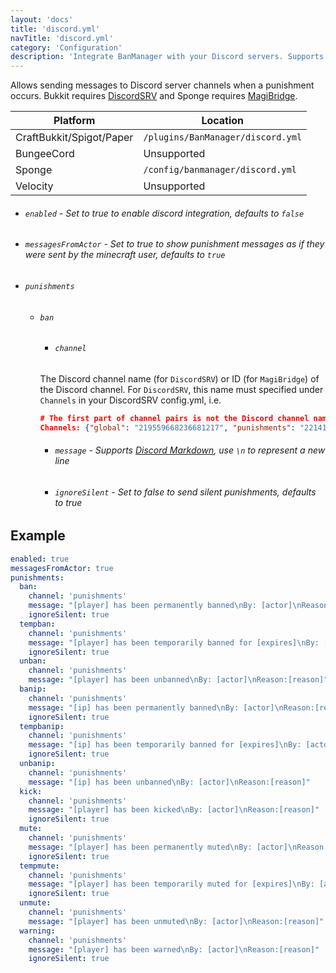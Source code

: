 ```yaml
---
layout: 'docs'
title: 'discord.yml'
navTitle: 'discord.yml'
category: 'Configuration'
description: 'Integrate BanManager with your Discord servers. Supports webhooks and custom messaging.'
---
```

Allows sending messages to Discord server channels when a punishment occurs. Bukkit requires [DiscordSRV](https://www.spigotmc.org/resources/discordsrv.18494/) and Sponge requires [MagiBridge](https://ore.spongepowered.org/Eufranio/MagiBridge).

| Platform | Location |
| -------- | -------- |
| CraftBukkit/Spigot/Paper | `/plugins/BanManager/discord.yml` |
| BungeeCord | Unsupported |
| Sponge | `/config/banmanager/discord.yml` |
| Velocity | Unsupported |

<div className="config-info">

- ###### `enabled` - Set to true to enable discord integration, defaults to `false`
- ###### `messagesFromActor` - Set to true to show punishment messages as if they were sent by the minecraft user, defaults to `true`
- ###### `punishments`
  - ###### `ban`
    - ###### `channel`
    The Discord channel name (for `DiscordSRV`) or ID (for `MagiBridge`) of the Discord channel.
    For `DiscordSRV`, this name must specified under `Channels` in your DiscordSRV config.yml, i.e.
    ```json
    # The first part of channel pairs is not the Discord channel name!
    Channels: {"global": "219559668236681217", "punishments": "221419146028646402"}
    ```
    - ###### `message` - Supports [Discord Markdown](https://support.discord.com/hc/en-us/articles/210298617-Markdown-Text-101-Chat-Formatting-Bold-Italic-Underline-), use `\n` to represent a new line
    - ###### `ignoreSilent` - Set to false to send silent punishments, defaults to true

</div>

## Example
```yml
enabled: true
messagesFromActor: true
punishments:
  ban:
    channel: 'punishments'
    message: "[player] has been permanently banned\nBy: [actor]\nReason:[reason]"
    ignoreSilent: true
  tempban:
    channel: 'punishments'
    message: "[player] has been temporarily banned for [expires]\nBy: [actor]\nReason:[reason]"
    ignoreSilent: true
  unban:
    channel: 'punishments'
    message: "[player] has been unbanned\nBy: [actor]\nReason:[reason]"
  banip:
    channel: 'punishments'
    message: "[ip] has been permanently banned\nBy: [actor]\nReason:[reason]"
    ignoreSilent: true
  tempbanip:
    channel: 'punishments'
    message: "[ip] has been temporarily banned for [expires]\nBy: [actor]\nReason:[reason]"
    ignoreSilent: true
  unbanip:
    channel: 'punishments'
    message: "[ip] has been unbanned\nBy: [actor]\nReason:[reason]"
  kick:
    channel: 'punishments'
    message: "[player] has been kicked\nBy: [actor]\nReason:[reason]"
    ignoreSilent: true
  mute:
    channel: 'punishments'
    message: "[player] has been permanently muted\nBy: [actor]\nReason:[reason]"
    ignoreSilent: true
  tempmute:
    channel: 'punishments'
    message: "[player] has been temporarily muted for [expires]\nBy: [actor]\nReason:[reason]"
    ignoreSilent: true
  unmute:
    channel: 'punishments'
    message: "[player] has been unmuted\nBy: [actor]\nReason:[reason]"
  warning:
    channel: 'punishments'
    message: "[player] has been warned\nBy: [actor]\nReason:[reason]"
    ignoreSilent: true
```
